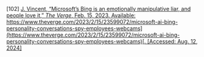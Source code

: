 \[102\]	[J. Vincent, “Microsoft’s Bing is an emotionally manipulative liar, and people love it,” *The Verge*, Feb. 15, 2023\. Available:](http://paperpile.com/b/Lj1YHA/38wE6) [https://www.theverge.com/2023/2/15/23599072/microsoft-ai-bing-personality-conversations-spy-employees-webcams](https://www.theverge.com/2023/2/15/23599072/microsoft-ai-bing-personality-conversations-spy-employees-webcams)[. \[Accessed: Aug. 12, 2024\]](http://paperpile.com/b/Lj1YHA/38wE6)
